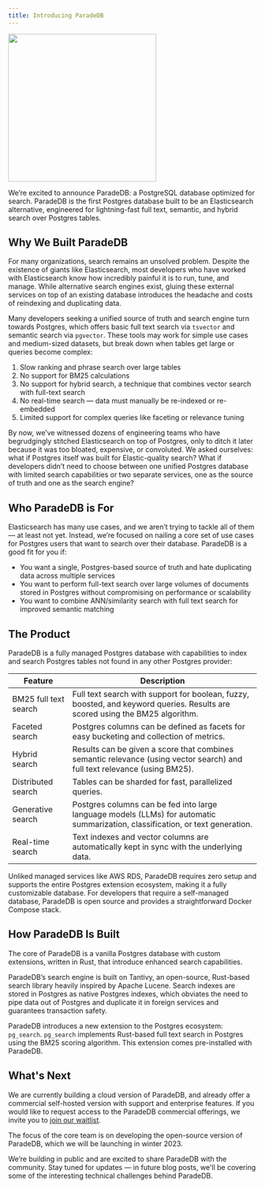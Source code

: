 ```yaml
---
title: Introducing ParadeDB
---
```


<img height="300" src="/images/paradedb.png" noZoom />

We’re excited to announce ParadeDB: a PostgreSQL database optimized for search.
ParadeDB is the first Postgres database built to be an Elasticsearch alternative, engineered for lightning-fast full
text, semantic, and hybrid search over Postgres tables.

## Why We Built ParadeDB

For many organizations, search remains an unsolved problem. Despite the existence of giants like Elasticsearch, most developers who have worked with Elasticsearch know how incredibly painful it is to run, tune, and manage. While alternative search engines exist, gluing these external services on top of an existing database introduces the headache and costs of reindexing and duplicating data.

Many developers seeking a unified source of truth and search engine turn towards Postgres, which offers basic full text search via `tsvector` and semantic search via `pgvector`. These tools may work for simple use cases and medium-sized datasets, but break down when tables get large or queries become complex:

1. Slow ranking and phrase search over large tables
2. No support for BM25 calculations
3. No support for hybrid search, a technique that combines vector search with full-text search
4. No real-time search — data must manually be re-indexed or re-embedded
5. Limited support for complex queries like faceting or relevance tuning

By now, we’ve witnessed dozens of engineering teams who have begrudgingly stitched Elasticsearch on top of Postgres,
only to ditch it later because it was too bloated, expensive, or convoluted. We asked ourselves: what if Postgres
itself was built for Elastic-quality search? What if developers didn’t need to choose between one unified Postgres database
with limited search capabilities or two separate services, one as the source of truth and one as the search engine?

## Who ParadeDB is For

Elasticsearch has many use cases, and we aren’t trying to tackle all of them — at least not yet. Instead, we’re focused
on nailing a core set of use cases for Postgres users that want to search over their database. ParadeDB is a good fit
for you if:

- You want a single, Postgres-based source of truth and hate duplicating data across multiple services
- You want to perform full-text search over large volumes of documents stored in Postgres without compromising on performance or scalability
- You want to combine ANN/similarity search with full text search for improved semantic matching

## The Product

ParadeDB is a fully managed Postgres database with capabilities to index and search Postgres tables not found in any
other Postgres provider:

| Feature               | Description                                                                                                                    |
| --------------------- | ------------------------------------------------------------------------------------------------------------------------------ |
| BM25 full text search | Full text search with support for boolean, fuzzy, boosted, and keyword queries. Results are scored using the BM25 algorithm.   |
| Faceted search        | Postgres columns can be defined as facets for easy bucketing and collection of metrics.                                        |
| Hybrid search         | Results can be given a score that combines semantic relevance (using vector search) and full text relevance (using BM25).      |
| Distributed search    | Tables can be sharded for fast, parallelized queries.                                                                          |
| Generative search     | Postgres columns can be fed into large language models (LLMs) for automatic summarization, classification, or text generation. |
| Real-time search      | Text indexes and vector columns are automatically kept in sync with the underlying data.                                       |

Unliked managed services like AWS RDS, ParadeDB requires zero setup and supports the entire Postgres extension ecosystem,
making it a fully customizable database. For developers that require a self-managed database, ParadeDB is open source and
provides a straightforward Docker Compose stack.

## How ParadeDB Is Built

The core of ParadeDB is a vanilla Postgres database with custom extensions, written in Rust, that introduce enhanced search
capabilities.

ParadeDB’s search engine is built on Tantivy, an open-source, Rust-based search library heavily inspired by Apache Lucene.
Search indexes are stored in Postgres as native Postgres indexes, which obviates the need to pipe data out of Postgres
and duplicate it in foreign services and guarantees transaction safety.

ParadeDB introduces a new extension to the Postgres ecosystem: `pg_search`. `pg_search` implements
Rust-based full text search in Postgres using the BM25 scoring algorithm. This extension comes pre-installed
with ParadeDB.

## What's Next

We are currently building a cloud version of ParadeDB, and already offer a commercial self-hosted version with
support and enterprise features. If you would like to request access to the ParadeDB commercial offerings, we invite you to
[join our waitlist](https://form.typeform.com/to/jHkLmIzx).

The focus of the core team is on developing the open-source version of ParadeDB, which we will be launching in winter 2023.

We’re building in public and are excited to share ParadeDB with the community. Stay tuned for updates — in future blog
posts, we'll be covering some of the interesting technical challenges behind ParadeDB.
